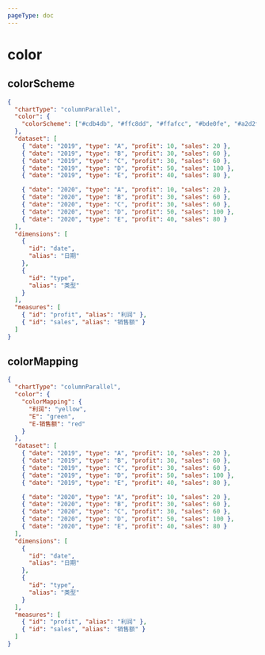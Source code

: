 ```yaml
---
pageType: doc
---
```



# color

## colorScheme

<BaseConfigColorScheme />

```json {3-5}
{
  "chartType": "columnParallel",
  "color": {
    "colorScheme": ["#cdb4db", "#ffc8dd", "#ffafcc", "#bde0fe", "#a2d2ff"]
  },
  "dataset": [
    { "date": "2019", "type": "A", "profit": 10, "sales": 20 },
    { "date": "2019", "type": "B", "profit": 30, "sales": 60 },
    { "date": "2019", "type": "C", "profit": 30, "sales": 60 },
    { "date": "2019", "type": "D", "profit": 50, "sales": 100 },
    { "date": "2019", "type": "E", "profit": 40, "sales": 80 },

    { "date": "2020", "type": "A", "profit": 10, "sales": 20 },
    { "date": "2020", "type": "B", "profit": 30, "sales": 60 },
    { "date": "2020", "type": "C", "profit": 30, "sales": 60 },
    { "date": "2020", "type": "D", "profit": 50, "sales": 100 },
    { "date": "2020", "type": "E", "profit": 40, "sales": 80 }
  ],
  "dimensions": [
    {
      "id": "date",
      "alias": "日期"
    },
    {
      "id": "type",
      "alias": "类型"
    }
  ],
  "measures": [
    { "id": "profit", "alias": "利润" },
    { "id": "sales", "alias": "销售额" }
  ]
}
```

## colorMapping

<BaseConfigColorMapping />

```json {3-8}
{
  "chartType": "columnParallel",
  "color": {
    "colorMapping": {
      "利润": "yellow",
      "E": "green",
      "E-销售额": "red"
    }
  },
  "dataset": [
    { "date": "2019", "type": "A", "profit": 10, "sales": 20 },
    { "date": "2019", "type": "B", "profit": 30, "sales": 60 },
    { "date": "2019", "type": "C", "profit": 30, "sales": 60 },
    { "date": "2019", "type": "D", "profit": 50, "sales": 100 },
    { "date": "2019", "type": "E", "profit": 40, "sales": 80 },

    { "date": "2020", "type": "A", "profit": 10, "sales": 20 },
    { "date": "2020", "type": "B", "profit": 30, "sales": 60 },
    { "date": "2020", "type": "C", "profit": 30, "sales": 60 },
    { "date": "2020", "type": "D", "profit": 50, "sales": 100 },
    { "date": "2020", "type": "E", "profit": 40, "sales": 80 }
  ],
  "dimensions": [
    {
      "id": "date",
      "alias": "日期"
    },
    {
      "id": "type",
      "alias": "类型"
    }
  ],
  "measures": [
    { "id": "profit", "alias": "利润" },
    { "id": "sales", "alias": "销售额" }
  ]
}
```

